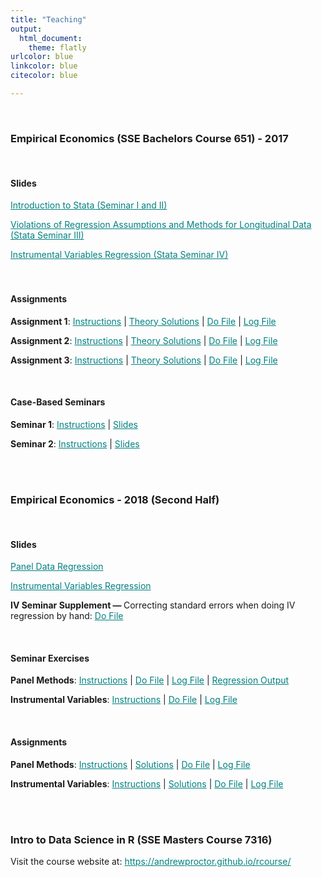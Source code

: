 ```yaml
---
title: "Teaching"
output:
  html_document:
    theme: flatly
urlcolor: blue
linkcolor: blue	
citecolor: blue

---
```


<br>


### **Empirical Economics (SSE Bachelors Course 651) - 2017**

<br>
<div class = "col-xs-11 col-md-12">

#### **Slides**

  <a href="https://andrewproctor.github.io/assets/StataSeminar1and2.pdf" 
  style="color:teal;">Introduction to Stata (Seminar I and II)</a>
  
  <a href="https://andrewproctor.github.io/assets/StataSeminar3.pdf" 
  style="color:teal;">Violations of Regression Assumptions and Methods for Longitudinal Data (Stata Seminar III)</a><br>
  
  <a href="https://andrewproctor.github.io/assets/StataSeminar4.pdf" 
  style="color:teal;">Instrumental Variables Regression (Stata Seminar IV)</a><br><br /><br />
  
  
</div>
<div class = "row">
<div class = "col-md-6">
<div class = "col-xs-1 col-md-0"></div>
<div class = "col-xs-11 col-md-12">
#### **Assignments**

**Assignment 1**: <a href="https://andrewproctor.github.io/assets/Assignment-1.pdf" style="color:teal;">Instructions</a> | 
  <a href="https://andrewproctor.github.io/assets/Assignment-1-Theory-Solutions.pdf" style="color:teal;">Theory Solutions</a> | 
  <a href="https://andrewproctor.github.io/assets/Assignment-1-do-file.pdf" style="color:teal;">Do File</a> | 
  <a href="https://andrewproctor.github.io/assets/Assignment-1-log-file.txt" style="color:teal;">Log File</a>

**Assignment 2**: <a href="https://andrewproctor.github.io/assets/Assignment-2.pdf" style="color:teal;">Instructions</a> | 
  <a href="https://andrewproctor.github.io/assets/Assignment-2-Theory-Solutions.pdf" style="color:teal;">Theory Solutions</a> | 
  <a href="https://andrewproctor.github.io/assets/Assignment-2-do-file.pdf" style="color:teal;">Do File</a>  | 
  <a href="https://andrewproctor.github.io/assets/Assignment-2-log-file.txt" style="color:teal;">Log File</a>

**Assignment 3**: <a href="https://andrewproctor.github.io/assets/Assignment-3.pdf" style="color:teal;">Instructions</a> | 
  <a href="https://andrewproctor.github.io/assets/Assignment-3-Theory-Solutions.pdf" style="color:teal;">Theory Solutions</a> | 
  <a href="https://andrewproctor.github.io/assets/Assignment-3-do-file.pdf" style="color:teal;">Do File</a> | 
  <a href="https://andrewproctor.github.io/assets/Assignment-3-log-file.pdf" style="color:teal;">Log File</a>

<br>

</div></div>
<div class = "col-md-6">
<div class = "col-xs-1 col-md-0"></div>
<div class = "col-xs-11 col-md-12">

#### **Case-Based Seminars**

**Seminar 1**: <a href="https://andrewproctor.github.io/assets/Case-Based-Seminar-1-Instructions.pdf" style="color:teal;">Instructions</a> | 
  <a href="https://andrewproctor.github.io/assets/Case-Based-Seminar-1-Slides.pdf" style="color:teal;">Slides</a>
  
**Seminar 2**: <a href="https://andrewproctor.github.io/assets/Case-Based-Seminar-2-Instructions.pdf" style="color:teal;">Instructions</a> | 
  <a href="https://andrewproctor.github.io/assets/Case-Based-Seminar-2-Slides.pdf" style="color:teal;">Slides</a>
  
<br>
<br>

</div></div>

### **Empirical Economics - 2018 (Second Half)**

<br>

<div class = "col-xs-11 col-md-12">

#### **Slides**

  <a href="https://andrewproctor.github.io/assets/panelseminar_slides_2018.pdf" style="color:teal;">Panel Data Regression</a>
  
  <a href="https://andrewproctor.github.io/assets/IVseminar_slides_2018.pdf" style="color:teal;">Instrumental Variables Regression</a>
  
  **IV Seminar Supplement --- **   Correcting standard errors when doing IV regression by hand:  <a href="https://andrewproctor.github.io/assets/Correcting_SE.do" style="color:teal;"> Do File </a>

<br>
</div>
<div class = "row">
<div class = "col-md-6">
<div class = "col-xs-1 col-md-0"></div>
<div class = "col-xs-11 col-md-12">
#### **Seminar Exercises**

**Panel Methods**: <a href="https://andrewproctor.github.io/assets/panel_exercise_2018_instructions.pdf" style="color:teal;">Instructions</a> | 
  <a href="https://andrewproctor.github.io/assets/panel_exercise_solutions.do" style="color:teal;">Do File</a> | 
  <a href="https://andrewproctor.github.io/assets/panel_exercise_solutions_log.txt" style="color:teal;">Log File</a> | 
  <a href="https://andrewproctor.github.io/assets/panel_exercise_regoutput.doc" style="color:teal;">Regression Output</a>

**Instrumental Variables**: <a href="https://andrewproctor.github.io/assets/IV_exercise_instructions.pdf" style="color:teal;">Instructions</a> | 
  <a href="https://andrewproctor.github.io/assets/IV_exercise_solutions.do" style="color:teal;">Do File</a> | 
  <a href="https://andrewproctor.github.io/assets/IV_exercise_solutions_log.txt" style="color:teal;">Log File</a> 
  
<br>

</div></div>
<div class = "col-md-6">
<div class = "col-xs-1 col-md-0"></div>
<div class = "col-xs-11 col-md-12">
#### **Assignments**

**Panel Methods**: <a href="https://andrewproctor.github.io/assets/panel_assignment_2018_instructions.pdf" style="color:teal;">Instructions</a> | 
  <a href="https://andrewproctor.github.io/assets/panel_assignment_2018_solutions.pdf" style="color:teal;">Solutions</a> | 
  <a href="https://andrewproctor.github.io/assets/panel_assignment_2018_solutions.do" style="color:teal;">Do File</a> | 
  <a href="https://andrewproctor.github.io/assets/panel_assignment_2018_solutions_log.txt" style="color:teal;">Log File</a>

**Instrumental Variables**: <a href="https://andrewproctor.github.io/assets/IV_assignment_2018_instructions.pdf" style="color:teal;">Instructions</a> | 
  <a href="https://andrewproctor.github.io/assets/IV_assignment_2018_solutions.pdf" style="color:teal;">Solutions</a> | 
  <a href="https://andrewproctor.github.io/assets/IV_assignment_2018_solutions.do" style="color:teal;">Do File</a> | 
  <a href="https://andrewproctor.github.io/assets/IV_assignment_2018_solutions_log.txt" style="color:teal;">Log File</a>



<br>
<br>
</div>
</div>

### **Intro to Data Science in R (SSE Masters Course 7316)**
Visit the course website at:  <a href="https://andrewproctor.github.io/rcourse/" style="color:teal;">https://andrewproctor.github.io/rcourse/</a>



